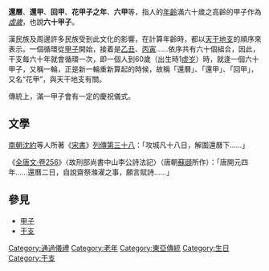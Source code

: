 {{Infobox East Asian
|tradchi=還曆、還甲、花甲、回甲
|simpchi=还历、还甲、花甲、回甲
|hangul=환갑
|hanja=還甲
|rr=Hwangab
|mr=Hwankap
|kanji=還暦
|kana=かんれき
|kyujitai=還曆
|romaji=Kanreki
}}

'''還曆'''、'''還甲'''、'''回甲'''、'''花甲子之年'''、'''六甲'''等，指人的[[年齡|年齡]]滿六十歲之高齡的甲子作為''[[虛歲|虛歲]]''，也說'''六十甲子'''。

漢民族及周邊許多民族受到此文化的影響，在計算年齡時，都以[[天干|天干]][[地支|地支]]的順序來表示。一個循環從[[甲子|甲子]]開始，接着是[[乙丑|乙丑]]、[[丙寅|丙寅]]……依序共有六十個組合，因此，干支每六十年就會循環一次，即一個人到60歲（出生時1[[虚岁|虚岁]]）時，就逢一個六十甲子，又稱一輪，正是新一輪重新算起的時候，故稱「還曆」、「還甲」、「回甲」，又名“花甲”，與天干地支有關。

傳統上，滿一甲子會有一定的慶祝儀式。

== 文學 ==
[[南朝|南朝]][[沈約|沈約]]等人所著《[[宋書|宋書]]》[[:s:宋書/卷78|列傳第三十八]]：「攻城凡十八日，解圍還曆下……」

《[[:s:全唐文/卷0256|全唐文·卷256]]》〈故刑部尚書中山李公詩法記〉（唐朝[[蘇頲|蘇頲]]所作）：「唐開元四年……還曆二日，自說齋祭滌濯之事，願言賦詩……」

== 參見 ==
* [[甲子|甲子]]
* [[干支|干支]]

{{文化小作品}}

[[Category:通過儀禮|Category:通過儀禮]]
[[Category:老年|Category:老年]]
[[Category:東亞傳統|Category:東亞傳統]]
[[Category:生日|Category:生日]]
[[Category:干支|Category:干支]]